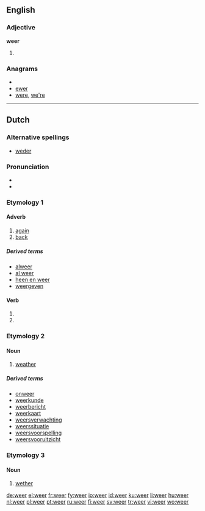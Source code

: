 ==English==

===Adjective===
'''weer'''

# {{comparative of|[[wee]]|lang=English|POS=adjective}}

===Anagrams===
* {{alphagram|eerw}}
* [[ewer#English|ewer]]
* [[were#English|were]], [[we're#English|we're]]

----

==Dutch==

===Alternative spellings===
* [[weder]]

===Pronunciation===
* {{audio|Nl-weer.ogg|audio}}
* {{IPA|/weːr/|lang=nl}}

===Etymology 1===

====Adverb====
{{infl|nl|adverb}}

# [[again]]
# [[back]]

=====Derived terms=====
* [[alweer]]
* [[al weer]]
* [[heen en weer]]
* [[weergeven]]

====Verb====
{{infl|nl}}

# {{nl-verb-form|p=1|n=sg|t=pres|m=ind|weren}}
# {{nl-verb-form|m=imp|weren}}

===Etymology 2===

====Noun====
{{nl-noun|g=n|weren|weertje|weertjes}}

# [[weather]]

=====Derived terms=====
* [[onweer]]
* [[weerkunde]]
* [[weerbericht]]
* [[weerkaart]]
* [[weersverwachting]]
* [[weerssituatie]]
* [[weersvoorspelling]]
* [[weersvooruitzicht]]

===Etymology 3===

====Noun====
{{nl-noun|g=m|weren|weertje|-}}

# [[wether]]

[[de:weer]]
[[el:weer]]
[[fr:weer]]
[[fy:weer]]
[[io:weer]]
[[id:weer]]
[[ku:weer]]
[[li:weer]]
[[hu:weer]]
[[nl:weer]]
[[pl:weer]]
[[pt:weer]]
[[ru:weer]]
[[fi:weer]]
[[sv:weer]]
[[tr:weer]]
[[vi:weer]]
[[wo:weer]]